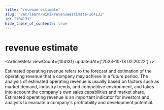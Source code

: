 ```yaml
---
title: "revenue estimate"
slug: "/en/learn/wiki/revenueestimate-104131"
id: "104131"
hide_table_of_contents: true
---
```



<Breadcrumbs current="revenue estimate" />

# revenue estimate

<ArticleMeta viewCount={104131} updatedAt={'2023-10-18 02:20:22'} />
<div className='border-solid border-b border-t-0 my-4 border-[var(--ifm-color-gray-300)]' />

Estimated operating revenue refers to the forecast and estimation of the operating revenue that a company may achieve in a future period. The analysis of estimated operating revenue is usually based on factors such as market demand, industry trends, and competitive environment, and takes into account the company's own sales capabilities and market share. Estimated operating revenue is an important indicator for investors and analysts to evaluate a company's profitability and development potential.
